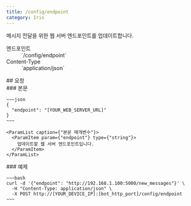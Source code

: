 ```yaml
---
title: /config/endpoint
category: Iris
---
```


<Section>
  메시지 전달을 위한 웹 서버 엔드포인트를 업데이트합니다.

  <Dl>
    <Dt>엔드포인트</Dt>
    <Dd>
      <Endpoint method={"POST"}>`/config/endpoint`</Endpoint>
    </Dd>
    <Dt>Content-Type</Dt>
    <Dd>
      `application/json`
    </Dd>
  </Dl>
</Section>
<Section>
  ## 요청

  <Section>
    ### 본문

    ~~~json
    {
      "endpoint": "[YOUR_WEB_SERVER_URL]"
    }
    ~~~

    <ParamList caption={"본문 매개변수"}>
      <ParamItem param={"endpoint"} type={"string"}>
        업데이트할 웹 서버 엔드포인트입니다.
      </ParamItem>
    </ParamList>
  </Section>
  <Section>
    ### 예제

    ~~~bash
    curl -d '{"endpoint": "http://192.168.1.100:5000/new_messages"}' \
      -H "Content-Type: application/json" \
      -X POST http://[YOUR_DEVICE_IP]:[bot_http_port]/config/endpoint
    ~~~
  </Section>
</Section>